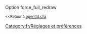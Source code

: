 {{fr/Amorce}}
Option force_full_redraw

<small><<Retour à [[fr/Archive/Manual/Settings/Openttd.cfg|openttd.cfg]]</small>
[[Category:fr/Réglages et préférences]]